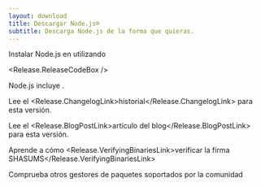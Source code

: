 ```yaml
---
layout: download
title: Descargar Node.js®
subtitle: Descarga Node.js de la forma que quieras.
---
```


<section>
Instalar Node.js <Release.VersionDropdown /> en <Release.OperatingSystemDropdown exclude={["AIX"]} /> utilizando <Release.PlatformDropdown />

<Release.ReleaseCodeBox />
</section>

<section>
Node.js incluye <Release.NpmLink />.

Lee el <Release.ChangelogLink>historial</Release.ChangelogLink> para esta versión.

Lee el <Release.BlogPostLink>artículo del blog</Release.BlogPostLink> para esta versión.

Aprende a cómo <Release.VerifyingBinariesLink>verificar la firma SHASUMS</Release.VerifyingBinariesLink>

Comprueba otros <LinkWithArrow href="/download/package-manager/all">gestores de paquetes</LinkWithArrow> soportados por la comunidad

</section>

